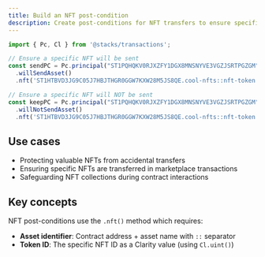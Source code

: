 ```yaml
---
title: Build an NFT post-condition
description: Create post-conditions for NFT transfers to ensure specific tokens are or aren't transferred
---
```


```typescript
import { Pc, Cl } from '@stacks/transactions';

// Ensure a specific NFT will be sent
const sendPC = Pc.principal("ST1PQHQKV0RJXZFY1DGX8MNSNYVE3VGZJSRTPGZGM")
  .willSendAsset()
  .nft('ST1HTBVD3JG9C05J7HBJTHGR0GGW7KXW28M5JS8QE.cool-nfts::nft-token', Cl.uint(42));

// Ensure a specific NFT will NOT be sent
const keepPC = Pc.principal("ST1PQHQKV0RJXZFY1DGX8MNSNYVE3VGZJSRTPGZGM")
  .willNotSendAsset()
  .nft('ST1HTBVD3JG9C05J7HBJTHGR0GGW7KXW28M5JS8QE.cool-nfts::nft-token', Cl.uint(1));
```

## Use cases

- Protecting valuable NFTs from accidental transfers
- Ensuring specific NFTs are transferred in marketplace transactions
- Safeguarding NFT collections during contract interactions

## Key concepts

NFT post-conditions use the `.nft()` method which requires:

- **Asset identifier**: Contract address + asset name with `::` separator
- **Token ID**: The specific NFT ID as a Clarity value (using `Cl.uint()`)
